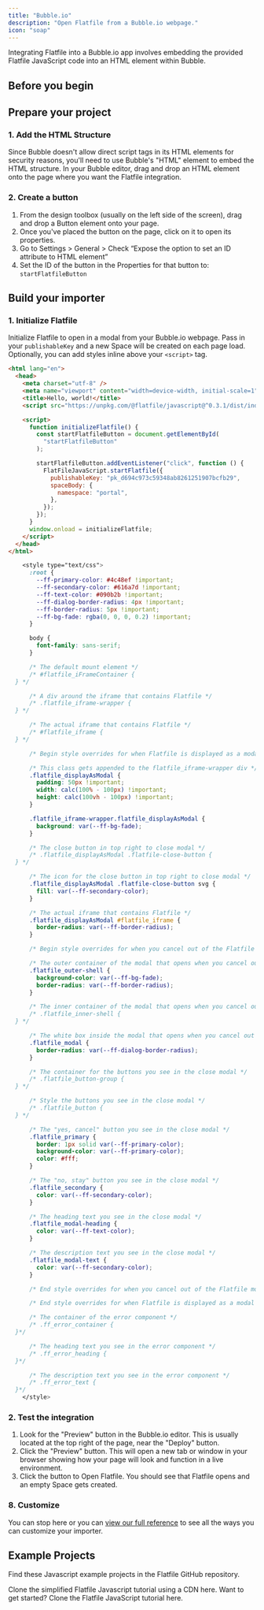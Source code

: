 ```yaml
---
title: "Bubble.io"
description: "Open Flatfile from a Bubble.io webpage."
icon: "soap"
---
```


Integrating Flatfile into a Bubble.io app involves embedding the provided Flatfile JavaScript code into an HTML element within Bubble.

## Before you begin

<Snippet file="shared/pk_needed.mdx" />

## Prepare your project

### 1. Add the HTML Structure

Since Bubble doesn't allow direct script tags in its HTML elements for security reasons, you'll need to use Bubble's "HTML" element to embed the HTML structure. In your Bubble editor, drag and drop an HTML element onto the page where you want the Flatfile integration.

### 2. Create a button

1. From the design toolbox (usually on the left side of the screen), drag and drop a Button element onto your page.
2. Once you've placed the button on the page, click on it to open its properties.
3. Go to Settings > General > Check “Expose the option to set an ID attribute to HTML element”
4. Set the ID of the button in the Properties for that button to: `startFlatfileButton`

## Build your importer

### 1. Initialize Flatfile

Initialize Flatfile to open in a modal from your Bubble.io webpage. Pass in your `publishableKey` and a new Space will be created on each page load. Optionally, you can add styles inline above your `<script>` tag.

<CodeGroup>

```html <html>
<html lang="en">
  <head>
    <meta charset="utf-8" />
    <meta name="viewport" content="width=device-width, initial-scale=1" />
    <title>Hello, world!</title>
    <script src="https://unpkg.com/@flatfile/javascript@^0.3.1/dist/index.js"></script>

    <script>
      function initializeFlatfile() {
        const startFlatfileButton = document.getElementById(
          "startFlatfileButton"
        );

        startFlatfileButton.addEventListener("click", function () {
          FlatFileJavaScript.startFlatfile({
            publishableKey: "pk_d694c973c59348ab8261251907bcfb29",
            spaceBody: {
              namespace: "portal",
            },
          });
        });
      }
      window.onload = initializeFlatfile;
    </script>
  </head>
</html>
```

```css <style>
    <style type="text/css">
      :root {
        --ff-primary-color: #4c48ef !important;
        --ff-secondary-color: #616a7d !important;
        --ff-text-color: #090b2b !important;
        --ff-dialog-border-radius: 4px !important;
        --ff-border-radius: 5px !important;
        --ff-bg-fade: rgba(0, 0, 0, 0.2) !important;
      }

      body {
        font-family: sans-serif;
      }

      /* The default mount element */
      /* #flatfile_iFrameContainer {
  } */

      /* A div around the iframe that contains Flatfile */
      /* .flatfile_iframe-wrapper {
  } */

      /* The actual iframe that contains Flatfile */
      /* #flatfile_iframe {
  } */

      /* Begin style overrides for when Flatfile is displayed as a modal */

      /* This class gets appended to the flatfile_iframe-wrapper div */
      .flatfile_displayAsModal {
        padding: 50px !important;
        width: calc(100% - 100px) !important;
        height: calc(100vh - 100px) !important;
      }

      .flatfile_iframe-wrapper.flatfile_displayAsModal {
        background: var(--ff-bg-fade);
      }

      /* The close button in top right to close modal */
      /* .flatfile_displayAsModal .flatfile-close-button {
  } */

      /* The icon for the close button in top right to close modal */
      .flatfile_displayAsModal .flatfile-close-button svg {
        fill: var(--ff-secondary-color);
      }

      /* The actual iframe that contains Flatfile */
      .flatfile_displayAsModal #flatfile_iframe {
        border-radius: var(--ff-border-radius);
      }

      /* Begin style overrides for when you cancel out of the Flatfile modal */

      /* The outer container of the modal that opens when you cancel out of Flatfile */
      .flatfile_outer-shell {
        background-color: var(--ff-bg-fade);
        border-radius: var(--ff-border-radius);
      }

      /* The inner container of the modal that opens when you cancel out of Flatfile */
      /* .flatfile_inner-shell {
  } */

      /* The white box inside the modal that opens when you cancel out of Flatfile */
      .flatfile_modal {
        border-radius: var(--ff-dialog-border-radius);
      }

      /* The container for the buttons you see in the close modal */
      /* .flatfile_button-group {
  } */

      /* Style the buttons you see in the close modal */
      /* .flatfile_button {
  } */

      /* The "yes, cancel" button you see in the close modal */
      .flatfile_primary {
        border: 1px solid var(--ff-primary-color);
        background-color: var(--ff-primary-color);
        color: #fff;
      }

      /* The "no, stay" button you see in the close modal */
      .flatfile_secondary {
        color: var(--ff-secondary-color);
      }

      /* The heading text you see in the close modal */
      .flatfile_modal-heading {
        color: var(--ff-text-color);
      }

      /* The description text you see in the close modal */
      .flatfile_modal-text {
        color: var(--ff-secondary-color);
      }

      /* End style overrides for when you cancel out of the Flatfile modal */

      /* End style overrides for when Flatfile is displayed as a modal */

      /* The container of the error component */
      /* .ff_error_container {
  }*/

      /* The heading text you see in the error component */
      /* .ff_error_heading {
  }*/

      /* The description text you see in the error component */
      /* .ff_error_text {
  }*/
    </style>
```

</CodeGroup>

### 2. Test the integration

1. Look for the "Preview" button in the Bubble.io editor. This is usually located at the top right of the page, near the "Deploy" button.
2. Click the "Preview" button. This will open a new tab or window in your browser showing how your page will look and function in a live environment.
3. Click the button to Open Flatfile. You should see that Flatfile opens and an empty Space gets created.

<Snippet file="shared/embedded_listener_quickstart_bubble.mdx" />

### 8. Customize

You can stop here or you can [view our full reference](../reference/common) to see all the ways you can customize your importer.

## Example Projects

Find these Javascript example projects in the Flatfile GitHub repository.

<CardGroup cols={2}>
  <Card
    title="create-flatfile-javascript-simplified"
    icon="js"
    href="https://github.com/FlatFilers/create-flatfile-javascript-simplified"
  >
    Clone the simplified Flatfile Javascript tutorial using a CDN here.
  </Card>
  <Card
    title="create-flatfile-javascript"
    icon="js"
    href="https://github.com/FlatFilers/create-flatfile-javascript"
  >
    Want to get started? Clone the Flatfile JavaScript tutorial here.
  </Card>
</CardGroup>
